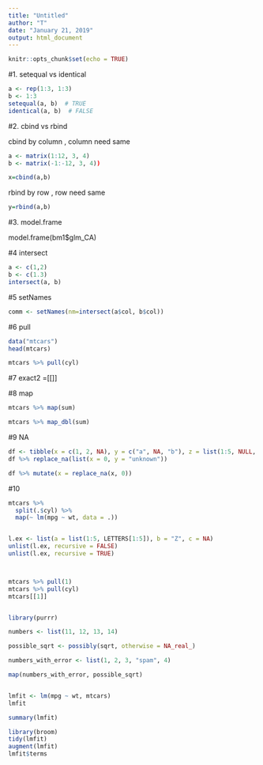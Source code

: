 ```yaml
---
title: "Untitled"
author: "T"
date: "January 21, 2019"
output: html_document
---
```


```r
knitr::opts_chunk$set(echo = TRUE)
```
#1. setequal vs identical

```r
a <- rep(1:3, 1:3)
b <- 1:3
setequal(a, b)  # TRUE
identical(a, b)  # FALSE
```

#2. cbind vs rbind

cbind by column , column need same

```r

a <- matrix(1:12, 3, 4)
b <- matrix(-1:-12, 3, 4))

x=cbind(a,b)
```
rbind by row , row need same

```r
y=rbind(a,b)
```
#3. model.frame

model.frame(bm1$glm_CA)

#4 intersect

```r
a <- c(1,2)
b <- c(1.3)
intersect(a, b)
```
#5 setNames

```r
comm <- setNames(nm=intersect(a$col, b$col))
```

#6 pull


```r
data("mtcars")
head(mtcars)

mtcars %>% pull(cyl)
```
#7 exact2 =[[]]


#8 map

```r
mtcars %>% map(sum)

mtcars %>% map_dbl(sum)
```

#9 NA


```r
df <- tibble(x = c(1, 2, NA), y = c("a", NA, "b"), z = list(1:5, NULL, 10:20))
df %>% replace_na(list(x = 0, y = "unknown"))

df %>% mutate(x = replace_na(x, 0))
```

#10

```r
mtcars %>%
  split(.$cyl) %>%
  map(~ lm(mpg ~ wt, data = .))


l.ex <- list(a = list(1:5, LETTERS[1:5]), b = "Z", c = NA)
unlist(l.ex, recursive = FALSE)
unlist(l.ex, recursive = TRUE)



mtcars %>% pull(1)
mtcars %>% pull(cyl)
mtcars[[1]]


library(purrr)

numbers <- list(11, 12, 13, 14)

possible_sqrt <- possibly(sqrt, otherwise = NA_real_)

numbers_with_error <- list(1, 2, 3, "spam", 4)

map(numbers_with_error, possible_sqrt)


lmfit <- lm(mpg ~ wt, mtcars)
lmfit

summary(lmfit)

library(broom)
tidy(lmfit)
augment(lmfit)
lmfit$terms

```

